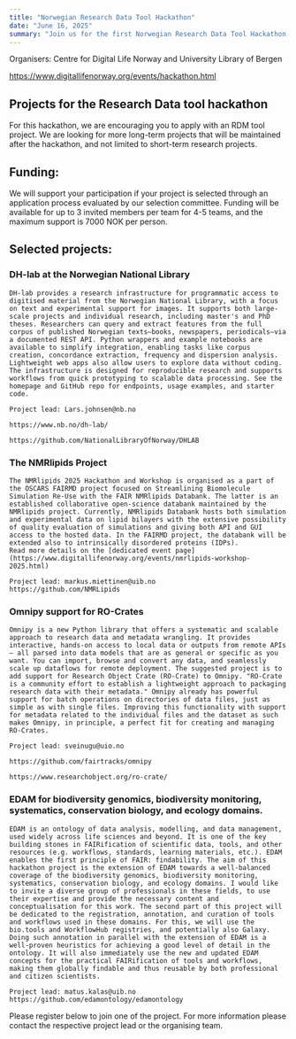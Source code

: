```yaml
---
title: "Norwegian Research Data Tool Hackathon"
date: "June 16, 2025"
summary: "Join us for the first Norwegian Research Data Tool Hackathon, hosted by the Centre for Digital Life Norway and the University Library of Bergen. This exciting event aims to bring together research software engineers and data engineers to collaborate on innovative tools for research data management."
---
```

Organisers: Centre for Digital Life Norway and University Library of Bergen 

https://www.digitallifenorway.org/events/hackathon.html

## Projects for the Research Data tool hackathon

For this hackathon, we are encouraging you to apply with an RDM tool project. We are looking for more long-term projects that will be maintained after the hackathon, and not limited to short-term research projects. 

## Funding:
We will support your participation if your project is selected through an application process evaluated by our selection committee. Funding will be available for up to 3 invited members per team for 4-5 teams, and the maximum support is 7000 NOK per person.

## Selected projects:
 

### DH-lab at the Norwegian National Library


    DH-lab provides a research infrastructure for programmatic access to digitised material from the Norwegian National Library, with a focus on text and experimental support for images. It supports both large-scale projects and individual research, including master's and PhD theses. Researchers can query and extract features from the full corpus of published Norwegian texts—books, newspapers, periodicals—via a documented REST API. Python wrappers and example notebooks are available to simplify integration, enabling tasks like corpus creation, concordance extraction, frequency and dispersion analysis. Lightweight web apps also allow users to explore data without coding. The infrastructure is designed for reproducible research and supports workflows from quick prototyping to scalable data processing. See the homepage and GitHub repo for endpoints, usage examples, and starter code.

    Project lead: Lars.johnsen@nb.no

    https://www.nb.no/dh-lab/

    https://github.com/NationalLibraryOfNorway/DHLAB

### The NMRlipids Project

    The NMRlipids 2025 Hackathon and Workshop is organised as a part of the OSCARS FAIRMD project focused on Streamlining Biomolecule Simulation Re-Use with the FAIR NMRlipids Databank. The latter is an established collaborative open-science databank maintained by the NMRlipids project. Currently, NMRlipids Databank hosts both simulation and experimental data on lipid bilayers with the extensive possibility of quality evaluation of simulations and giving both API and GUI access to the hosted data. In the FAIRMD project, the databank will be extended also to intrinsically disordered proteins (IDPs).  
    Read more details on the [dedicated event page](https://www.digitallifenorway.org/events/nmrlipids-workshop-2025.html)

    Project lead: markus.miettinen@uib.no
    https://github.com/NMRLipids

### Omnipy support for RO-Crates

    Omnipy is a new Python library that offers a systematic and scalable approach to research data and metadata wrangling. It provides interactive, hands-on access to local data or outputs from remote APIs – all parsed into data models that are as general or specific as you want. You can import, browse and convert any data, and seamlessly scale up dataflows for remote deployment. The suggested project is to add support for Research Object Crate (RO-Crate) to Omnipy. "RO-Crate is a community effort to establish a lightweight approach to packaging research data with their metadata." Omnipy already has powerful support for batch operations on directories of data files, just as simple as with single files. Improving this functionality with support for metadata related to the individual files and the dataset as such makes Omnipy, in principle, a perfect fit for creating and managing RO-Crates.

    Project lead: sveinugu@uio.no

    https://github.com/fairtracks/omnipy

    https://www.researchobject.org/ro-crate/

### EDAM for biodiversity genomics, biodiversity monitoring, systematics, conservation biology, and ecology domains.

    EDAM is an ontology of data analysis, modelling, and data management, used widely across life sciences and beyond. It is one of the key building stones in FAIRification of scientific data, tools, and other resources (e.g. workflows, standards, learning materials, etc.). EDAM enables the first principle of FAIR: findability. The aim of this hackathon project is the extension of EDAM towards a well-balanced coverage of the biodiversity genomics, biodiversity monitoring, systematics, conservation biology, and ecology domains. I would like to invite a diverse group of professionals in these fields, to use their expertise and provide the necessary content and conceptualisation for this work. The second part of this project will be dedicated to the registration, annotation, and curation of tools and workflows used in these domains. For this, we will use the bio.tools and WorkflowHub registries, and potentially also Galaxy. Doing such annotation in parallel with the extension of EDAM is a well-proven heuristics for achieving a good level of detail in the ontology. It will also immediately use the new and updated EDAM concepts for the practical FAIRification of tools and workflows, making them globally findable and thus reusable by both professional and citizen scientists.

    Project lead: matus.kalas@uib.no
    https://github.com/edamontology/edamontology

Please register below to join one of the project. For more information please contact the respective project lead or the organising team.